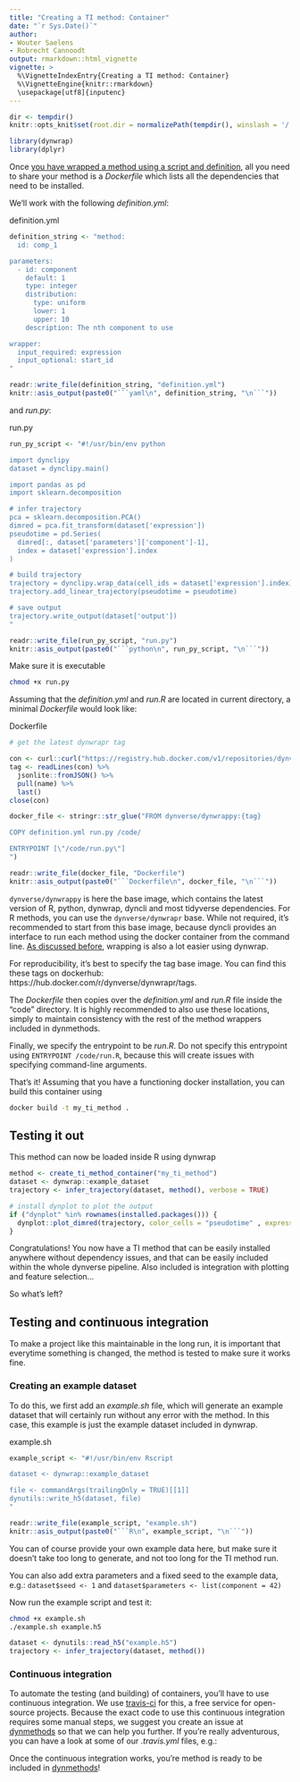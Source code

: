 ```yaml
---
title: "Creating a TI method: Container"
date: "`r Sys.Date()`"
author:
- Wouter Saelens
- Robrecht Cannoodt
output: rmarkdown::html_vignette
vignette: >
  %\VignetteIndexEntry{Creating a TI method: Container}
  %\VignetteEngine{knitr::rmarkdown}
  \usepackage[utf8]{inputenc}
---
```


```r
dir <- tempdir()
knitr::opts_knit$set(root.dir = normalizePath(tempdir(), winslash = '/'))
```

```r
library(dynwrap)
library(dplyr)
```

Once [you have wrapped a method using a script and definition](../create_ti_method_script), all you need to share your method is a _Dockerfile_ which lists all the dependencies that need to be installed.

We'll work with the following _definition.yml_:

<div class="filename">definition.yml</div>

```r
definition_string <- "method:
  id: comp_1

parameters:
  - id: component
    default: 1
    type: integer
    distribution:
      type: uniform
      lower: 1
      upper: 10
    description: The nth component to use

wrapper:
  input_required: expression
  input_optional: start_id
"

readr::write_file(definition_string, "definition.yml")
knitr::asis_output(paste0("```yaml\n", definition_string, "\n```"))
```

and _run.py_:

<div class="filename">run.py</div>

```r
run_py_script <- "#!/usr/bin/env python

import dynclipy
dataset = dynclipy.main()

import pandas as pd
import sklearn.decomposition

# infer trajectory
pca = sklearn.decomposition.PCA()
dimred = pca.fit_transform(dataset['expression'])
pseudotime = pd.Series(
  dimred[:, dataset['parameters']['component']-1], 
  index = dataset['expression'].index
)

# build trajectory
trajectory = dynclipy.wrap_data(cell_ids = dataset['expression'].index)
trajectory.add_linear_trajectory(pseudotime = pseudotime)

# save output
trajectory.write_output(dataset['output'])
"

readr::write_file(run_py_script, "run.py")
knitr::asis_output(paste0("```python\n", run_py_script, "\n```"))
```

Make sure it is executable

```bash
chmod +x run.py
```

Assuming that the _definition.yml_ and _run.R_ are located in current directory, a minimal _Dockerfile_ would look like:

<div class="filename">Dockerfile</div>

```r
# get the latest dynwrapr tag

con <- curl::curl("https://registry.hub.docker.com/v1/repositories/dynverse/dynwrappy/tags")
tag <- readLines(con) %>% 
  jsonlite::fromJSON() %>% 
  pull(name) %>% 
  last()
close(con)

docker_file <- stringr::str_glue("FROM dynverse/dynwrappy:{tag}

COPY definition.yml run.py /code/

ENTRYPOINT [\"/code/run.py\"]
")

readr::write_file(docker_file, "Dockerfile")
knitr::asis_output(paste0("```Dockerfile\n", docker_file, "\n```"))
```

`dynverse/dynwrappy` is here the base image, which contains the latest version of R, python, dynwrap, dyncli and most tidyverse dependencies. For R methods, you can use the `dynverse/dynwrapr` base. While not required, it's recommended to start from this base image, because dyncli provides an interface to run each method using the docker container from the command line. [As discussed before](../create_ti_method_script), wrapping is also a lot easier using dynwrap.

<div class="notice tip">
For reproducibility, it's best to specify the tag base image. You can find this these tags on dockerhub: https://hub.docker.com/r/dynverse/dynwrapr/tags.
</div>

The _Dockerfile_ then copies over the _definition.yml_ and _run.R_ file inside the "code" directory. It is highly recommended to also use these locations, simply to maintain consistency with the rest of the method wrappers included in dynmethods.

Finally, we specify the entrypoint to be _run.R_. Do not specify this entrypoint using `ENTRYPOINT /code/run.R`, because this will create issues with specifying command-line arguments.

That's it! Assuming that you have a functioning docker installation, you can build this container using

```bash
docker build -t my_ti_method .
```

## Testing it out

This method can now be loaded inside R using dynwrap

```r
method <- create_ti_method_container("my_ti_method")
dataset <- dynwrap::example_dataset
trajectory <- infer_trajectory(dataset, method(), verbose = TRUE)
```

```r
# install dynplot to plot the output
if ("dynplot" %in% rownames(installed.packages())) {
  dynplot::plot_dimred(trajectory, color_cells = "pseudotime" , expression_source = as.matrix(dataset$expression))
}
```

Congratulations! You now have a TI method that can be easily installed anywhere without dependency issues, and that can be easily included within the whole dynverse pipeline. Also included is integration with plotting and feature selection...

So what's left? 

## Testing and continuous integration

To make a project like this maintainable in the long run, it is important that everytime something is changed, the method is tested to make sure it works fine.

### Creating an example dataset

To do this, we first add an _example.sh_ file, which will generate an example dataset that will certainly run without any error with the method. In this case, this example is just the example dataset included in dynwrap.

<div class="filename">example.sh</div>

```r
example_script <- "#!/usr/bin/env Rscript

dataset <- dynwrap::example_dataset

file <- commandArgs(trailingOnly = TRUE)[[1]]
dynutils::write_h5(dataset, file)
"

readr::write_file(example_script, "example.sh")
knitr::asis_output(paste0("```R\n", example_script, "\n```"))
```

<div class="notice tip">
You can of course provide your own example data here, but make sure it doesn't take too long to generate, and not too long for the TI method run.

You can also add extra parameters and a fixed seed to the example data, e.g.: `dataset$seed <- 1` and `dataset$parameters <- list(component = 42)`
</div>

Now run the example script and test it:

```bash
chmod +x example.sh
./example.sh example.h5
```

```r
dataset <- dynutils::read_h5("example.h5")
trajectory <- infer_trajectory(dataset, method())
```

### Continuous integration

To automate the testing (and building) of containers, you'll have to use continuous integration. We use [travis-ci](https://travis-ci.com) for this, a free service for open-source projects. Because the exact code to use this continuous integration requires some manual steps, we suggest you create an issue at [dynmethods](https://github.com/dynverse/dynmethods/issues/new) so that we can help you further. If you're really adventurous, you can have a look at some of our _.travis.yml_ files, e.g.: 

Once the continuous integration works, you're method is ready to be included in [dynmethods](https://github.com/dynverse/dynmethods/issues/new)!

